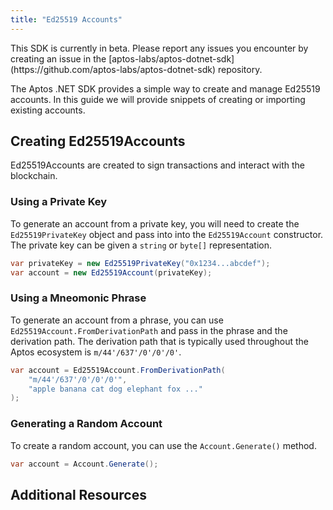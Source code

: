 ```yaml
---
title: "Ed25519 Accounts"
---
```



<Aside type="caution" emoji="❗">
  This SDK is currently in beta. Please report any issues you encounter by
  creating an issue in the
  [aptos-labs/aptos-dotnet-sdk](https://github.com/aptos-labs/aptos-dotnet-sdk)
  repository.
</Aside>

The Aptos .NET SDK provides a simple way to create and manage Ed25519 accounts. In this guide we
will provide snippets of creating or importing existing accounts.

## Creating Ed25519Accounts

Ed25519Accounts are created to sign transactions and interact with the blockchain.

### Using a Private Key

To generate an account from a private key, you will need to create the `Ed25519PrivateKey` object and pass into into the
`Ed25519Account` constructor. The private key can be given a `string` or `byte[]` representation.

```csharp
var privateKey = new Ed25519PrivateKey("0x1234...abcdef");
var account = new Ed25519Account(privateKey);
```

### Using a Mneomonic Phrase

To generate an account from a phrase, you can use `Ed25519Account.FromDerivationPath` and pass in the phrase and the derivation path.
The derivation path that is typically used throughout the Aptos ecosystem is `m/44'/637'/0'/0'/0'`.

```csharp
var account = Ed25519Account.FromDerivationPath(
    "m/44'/637'/0'/0'/0'",
    "apple banana cat dog elephant fox ..."
);
```

### Generating a Random Account

To create a random account, you can use the `Account.Generate()` method.

```csharp
var account = Account.Generate();
```

## Additional Resources

<CardGrid>
  <LinkCard href="https://aptos-labs.github.io/aptos-dotnet-sdk/docs/Aptos.Ed25519Account.html" title="Ed25519Account Reference" description="The full API reference for the Ed25519Account class." target="_blank" />
</CardGrid>
